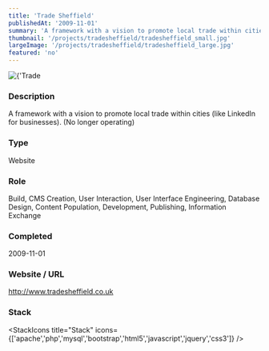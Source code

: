 ```yaml
---
title: 'Trade Sheffield'
publishedAt: '2009-11-01'
summary: 'A framework with a vision to promote local trade within cities (like LinkedIn for businesses). (No longer operating)'
thumbnail: '/projects/tradesheffield/tradesheffield_small.jpg'
largeImage: '/projects/tradesheffield/tradesheffield_large.jpg'
featured: 'no'
---
```


<div className="relative w-full h-[400px] sm:h-[600px] md:h-[760px] lg:h-[920px]">
  <Image
    alt={'Trade Sheffield'}
    src={'/projects/tradesheffield/tradesheffield.jpg'}
    sizes="(max-width: 640px) 100%, 100%"
    fill={true}
    priority
    style={{
      objectFit: 'contain'
    }}
  />
</div>

### Description

A framework with a vision to promote local trade within cities (like LinkedIn for businesses). (No longer operating)


### Type

Website

### Role

Build, CMS Creation, User Interaction, User Interface Engineering, Database Design, Content Population, Development, Publishing, Information Exchange

### Completed
2009-11-01

### Website / URL
http://www.tradesheffield.co.uk


### Stack

<StackIcons
  title="Stack"
  icons={['apache','php','mysql','bootstrap','html5','javascript','jquery','css3']}
  />
